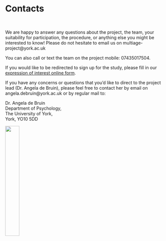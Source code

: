&nbsp;

&nbsp;

# Contacts
&nbsp;

<div align="justify">
We are happy to answer any questions about the project, the team, your suitability for participation, the procedure, or anything else you might be interested to know! Please do not hesitate to email us on multiage-project@york.ac.uk
&nbsp;

You can also call or text the team on the project mobile: 07435017504.
&nbsp;

If you would like to be redirected to sign up for the study, please fill in our <a href="https://docs.google.com/forms/d/e/1FAIpQLSdVwh-eqhOY1gN-a_1ZhBYzmO90NS3FT0jtvUwu8LcFSDlFdw/viewform?usp=header" target="_blank">expression of interest online form</a>.
&nbsp;

If you have any concerns or questions that you'd like to direct to the project lead (Dr. Angela de Bruin), please feel free to contact her by email on angela.debruin@york.ac.uk or by regular mail to:
&nbsp;

Dr. Angela de Bruin <br>
Department of Psychology, <br>
The University of York, <br>
York, YO10 5DD <br>
</div>

<div align="justify">
<img src="E:/UoYork/Project/Website/mywebsitepage/UoY_logo.png"  width="30%" height="30%">
</div>